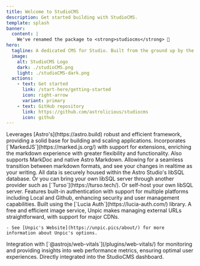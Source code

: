 ```yaml
---
title: Welcome to StudioCMS
description: Get started building with StudioCMS.
template: splash
banner:
  content: |
    We've renamed the package to <strong>studiocms</strong> 🎉
hero:
  tagline: A dedicated CMS for Studio. Built from the ground up by the Astro community.
  image:
    alt: StudioCMS Logo
    dark: ./studioCMS.png
    light: ./studioCMS-dark.png
  actions:
    - text: Get started
      link: /start-here/getting-started
      icon: right-arrow
      variant: primary
    - text: GitHub repository
      link: https://github.com/astrolicious/studiocms
      icon: github
---
```



<Youtube id="Ukh3Zb9VjIM" title="Welcome to StudioCMS" />

<CardGrid stagger>
  <Card title="Built with Astro" icon="astro">
    Leverages [Astro's](https://astro.build) robust and efficient framework, providing a solid base for building and scaling applications.
  </Card>
  <Card title="Native Markdown Support with Realtime preview" icon="seti:markdown">
    Incorporates [`MarkedJS`](https://marked.js.org/) with support for extensions, enriching the markdown experience with greater flexibility and functionality. Also supports MarkDoc and native Astro Markdown. Allowing for a seamless transition between markdown formats, and see your changes in realtime as your writing.
  </Card>
  <Card title="Secure libSQL Database" icon="seti:db">
    All data is securely housed within the Astro Studio's libSQL database. Or you can bring your own libSQL server through another provider such as [`Turso`](https://turso.tech/). Or self-host your own libSQL server.
  </Card>
  <Card title="Built-in Authentication" icon="seti:lock">
    Features built-in authentication with support for multiple platforms including Local and Github, enhancing security and user management capabilities. Built using the [`Lucia Auth`](https://lucia-auth.com/) library.
  </Card>
  <Card title="Unpic Image Service" icon="seti:image">
    A free and efficient image service, Unpic makes managing external URLs straightforward, with support for major CDNs.

    - See [Unpic's Website](https://unpic.pics/about/) for more information about Unpic's options.
  </Card>
  <Card title="Web Vitals" icon="seti:code-search">
    Integration with [`@astrojs/web-vitals`](/plugins/web-vitals/) for monitoring and providing insights into web performance metrics, ensuring optimal user experiences. Directly integrated into the StudioCMS dashboard.
  </Card>
</CardGrid>